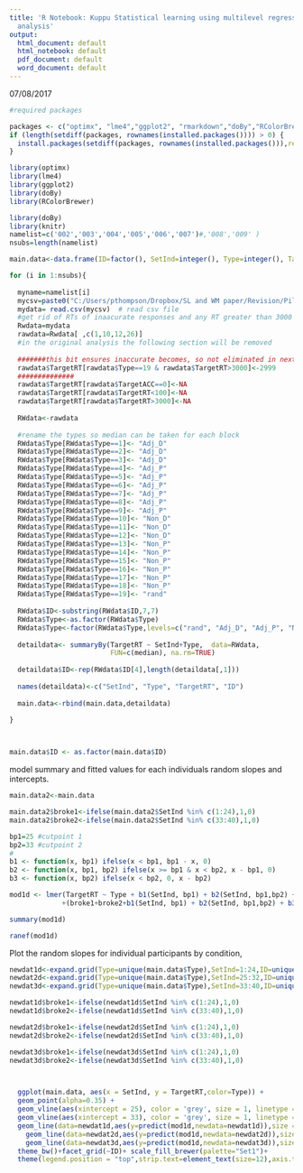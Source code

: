```yaml
---
title: 'R Notebook: Kuppu Statistical learning using multilevel regression discontinuity
  analysis'
output:
  html_document: default
  html_notebook: default
  pdf_document: default
  word_document: default
---
```


07/08/2017

```r

#required packages

packages <- c("optimx", "lme4","ggplot2", "rmarkdown","doBy","RColorBrewer")
if (length(setdiff(packages, rownames(installed.packages()))) > 0) {
  install.packages(setdiff(packages, rownames(installed.packages())),repos="https://www.stats.bris.ac.uk/R/") 
}

library(optimx)
library(lme4)
library(ggplot2)
library(doBy)
library(RColorBrewer)
```


```r
library(doBy)
library(knitr)
namelist=c('002','003','004','005','006','007')#,'008','009' )
nsubs=length(namelist)

main.data<-data.frame(ID=factor(), SetInd=integer(), Type=integer(), TargetRT=integer())

for (i in 1:nsubs){
  
  myname=namelist[i]
  mycsv=paste0("C:/Users/pthompson/Dropbox/SL and WM paper/Revision/Pilot_Data_Revised task/Version_2/more_participants/",myname,".csv")
  mydata= read.csv(mycsv)  # read csv file 
  #get rid of RTs of inaacurate responses and any RT greater than 3000 ms:replace with NA. 
  Rwdata=mydata
  rawdata=Rwdata[ ,c(1,10,12,26)]
  #in the original analysis the following section will be removed 
  
  #######this bit ensures inaccurate becomes, so not eliminated in next section, and at least RT can be extracted. 
  rawdata$TargetRT[rawdata$Type==19 & rawdata$TargetRT>3000]<-2999
  ##############
  rawdata$TargetRT[rawdata$TargetACC==0]<-NA
  rawdata$TargetRT[rawdata$TargetRT<100]<-NA
  rawdata$TargetRT[rawdata$TargetRT>3000]<-NA
  
  RWdata<-rawdata
  
  #rename the types so median can be taken for each block 
  RWdata$Type[RWdata$Type==1]<- "Adj_D"
  RWdata$Type[RWdata$Type==2]<- "Adj_D"
  RWdata$Type[RWdata$Type==3]<- "Adj_D"
  RWdata$Type[RWdata$Type==4]<- "Adj_P"
  RWdata$Type[RWdata$Type==5]<- "Adj_P"
  RWdata$Type[RWdata$Type==6]<- "Adj_P"
  RWdata$Type[RWdata$Type==7]<- "Adj_P"
  RWdata$Type[RWdata$Type==8]<- "Adj_P"
  RWdata$Type[RWdata$Type==9]<- "Adj_P"
  RWdata$Type[RWdata$Type==10]<- "Non_D"
  RWdata$Type[RWdata$Type==11]<- "Non_D"
  RWdata$Type[RWdata$Type==12]<- "Non_D"
  RWdata$Type[RWdata$Type==13]<- "Non_P"
  RWdata$Type[RWdata$Type==14]<- "Non_P"
  RWdata$Type[RWdata$Type==15]<- "Non_P"
  RWdata$Type[RWdata$Type==16]<- "Non_P"
  RWdata$Type[RWdata$Type==17]<- "Non_P"
  RWdata$Type[RWdata$Type==18]<- "Non_P"
  RWdata$Type[RWdata$Type==19]<- "rand"
  
  RWdata$ID<-substring(RWdata$ID,7,7)
  RWdata$Type<-as.factor(RWdata$Type)
  RWdata$Type<-factor(RWdata$Type,levels=c("rand", "Adj_D", "Adj_P", "Non_D", "Non_P"))
  
  detaildata<- summaryBy(TargetRT ~ SetInd+Type,  data=RWdata,
                         FUN=c(median), na.rm=TRUE)
  
  detaildata$ID<-rep(RWdata$ID[4],length(detaildata[,1]))
  
  names(detaildata)<-c("SetInd", "Type", "TargetRT", "ID")
  
  main.data<-rbind(main.data,detaildata)
  
}



main.data$ID <- as.factor(main.data$ID)
```

model summary and fitted values for each individuals random slopes and intercepts.

```r

main.data2<-main.data  

main.data2$broke1<-ifelse(main.data2$SetInd %in% c(1:24),1,0) 
main.data2$broke2<-ifelse(main.data2$SetInd %in% c(33:40),1,0) 

bp1=25 #cutpoint 1
bp2=33 #cutpoint 2
#
b1 <- function(x, bp1) ifelse(x < bp1, bp1 - x, 0)
b2 <- function(x, bp1, bp2) ifelse(x >= bp1 & x < bp2, x - bp1, 0)
b3 <- function(x, bp2) ifelse(x < bp2, 0, x - bp2)

mod1d <- lmer(TargetRT ~ Type + b1(SetInd, bp1) + b2(SetInd, bp1,bp2) + b3(SetInd,bp2) + Type*b1(SetInd, bp1) + Type*b2(SetInd, bp1,bp2) + Type*b3(SetInd, bp2) 
             +(broke1+broke2+b1(SetInd, bp1) + b2(SetInd, bp1,bp2) + b3(SetInd, bp2)| ID), data = main.data2, REML = FALSE, control = lmerControl(optimizer = "optimx", calc.derivs = FALSE,optCtrl = list(method = "nlminb", starttests = FALSE, kkt = FALSE)))

summary(mod1d)

ranef(mod1d)

```


Plot the random slopes for individual participants by condition,


```r
newdat1d<-expand.grid(Type=unique(main.data$Type),SetInd=1:24,ID=unique(main.data$ID))
newdat2d<-expand.grid(Type=unique(main.data$Type),SetInd=25:32,ID=unique(main.data$ID))
newdat3d<-expand.grid(Type=unique(main.data$Type),SetInd=33:40,ID=unique(main.data$ID))

newdat1d$broke1<-ifelse(newdat1d$SetInd %in% c(1:24),1,0) 
newdat1d$broke2<-ifelse(newdat1d$SetInd %in% c(33:40),1,0) 

newdat2d$broke1<-ifelse(newdat2d$SetInd %in% c(1:24),1,0) 
newdat2d$broke2<-ifelse(newdat2d$SetInd %in% c(33:40),1,0) 

newdat3d$broke1<-ifelse(newdat3d$SetInd %in% c(1:24),1,0) 
newdat3d$broke2<-ifelse(newdat3d$SetInd %in% c(33:40),1,0) 



  ggplot(main.data, aes(x = SetInd, y = TargetRT,color=Type)) + 
  geom_point(alpha=0.35) + 
  geom_vline(aes(xintercept = 25), color = 'grey', size = 1, linetype = 'dashed') + 
  geom_vline(aes(xintercept = 33), color = 'grey', size = 1, linetype = 'dashed') +
  geom_line(data=newdat1d,aes(y=predict(mod1d,newdata=newdat1d)),size = .75)+
    geom_line(data=newdat2d,aes(y=predict(mod1d,newdata=newdat2d)),size = .75)+
    geom_line(data=newdat3d,aes(y=predict(mod1d,newdata=newdat3d)),size = .75)+
  theme_bw()+facet_grid(~ID)+ scale_fill_brewer(palette="Set1")+
  theme(legend.position = "top",strip.text=element_text(size=12),axis.text=element_text(size=12),axis.title=element_text(size=12,face="bold"))

```

